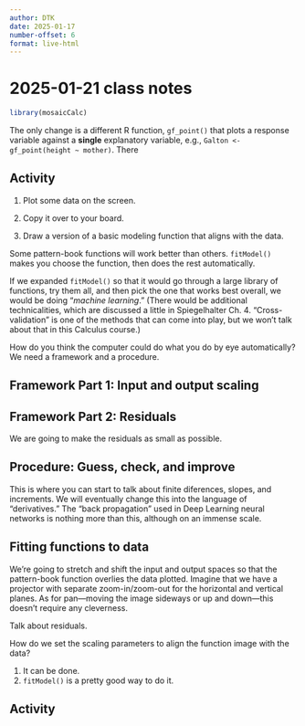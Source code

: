 ```yaml
---
author: DTK
date: 2025-01-17
number-offset: 6
format: live-html
---
```


# 2025-01-21 class notes

```r
library(mosaicCalc)
```

The only change is a different R function, `gf_point()` that plots a response variable against a **single** explanatory variable, e.g., `Galton <- gf_point(height ~ mother)`. There


## Activity

1. Plot some data on the screen. 

2. Copy it over to your board.

3. Draw a version of a basic modeling function that aligns with the data. 

Some pattern-book functions will work better than others. `fitModel()` makes you choose the function, then does the rest automatically. 

If we expanded `fitModel()` so that it would go through a large library of functions, try them all, and then pick the one that works best overall, we would be doing "*machine learning*." (There would be additional technicalities, which are discussed a little in Spiegelhalter Ch. 4. "Cross-validation" is one of the methods that can come into play, but we won't talk about that in this Calculus course.)

How do you think the computer could do what you do by eye automatically? We need a framework and a procedure.

## Framework Part 1: Input and output scaling


## Framework Part 2: Residuals

We are going to make the residuals as small as possible.

## Procedure: Guess, check, and improve

This is where you can start to talk about finite diferences, slopes, and increments. We will eventually change this into the language of "derivatives." The "back propagation" used in Deep Learning neural networks is nothing more than this, although on an immense scale.


## Fitting functions to data

We're going to stretch and shift the input and output spaces so that the pattern-book function overlies the data plotted. Imagine that we have a projector with separate zoom-in/zoom-out for the horizontal and vertical planes. As for pan---moving the image sideways or up and down---this doesn't require any cleverness.

Talk about residuals.

How do we set the scaling parameters to align the function image with the data?

1. It can be done.
2. `fitModel()` is a pretty good way to do it.



## Activity



